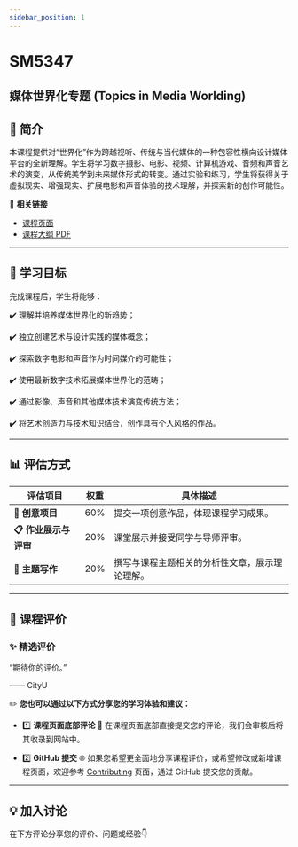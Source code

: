 ```yaml
---
sidebar_position: 1
---
```


# SM5347
## 媒体世界化专题 (Topics in Media Worlding)

## **📘 简介**
本课程提供对“世界化”作为跨越视听、传统与当代媒体的一种包容性横向设计媒体平台的全新理解。学生将学习数字摄影、电影、视频、计算机游戏、音频和声音艺术的演变，从传统美学到未来媒体形式的转变。通过实验和练习，学生将获得关于虚拟现实、增强现实、扩展电影和声音体验的技术理解，并探索新的创作可能性。

🔗 **相关链接**
- [课程页面](https://www.cityu.edu.hk/catalogue/pg/202425/course/SM5347.htm)
- [课程大纲 PDF](https://www.cityu.edu.hk/catalogue/pg/202425/course/SM5347.pdf)

---

## **🎯 学习目标**

完成课程后，学生将能够：

✔️ 理解并培养媒体世界化的新趋势；

✔️ 独立创建艺术与设计实践的媒体概念；

✔️ 探索数字电影和声音作为时间媒介的可能性；

✔️ 使用最新数字技术拓展媒体世界化的范畴；

✔️ 通过影像、声音和其他媒体技术演变传统方法；

✔️ 将艺术创造力与技术知识结合，创作具有个人风格的作品。

---

## **📊 评估方式**

| **评估项目**          | **权重** | **具体描述**                                                                                       |
|----------------------|---------|---------------------------------------------------------------------------------------------------|
| **📂 创意项目**       | 60%      | 提交一项创意作品，体现课程学习成果。                                                                 |
| **📋 作业展示与评审**  | 20%      | 课堂展示并接受同学与导师评审。                                                                       |
| **📂 主题写作**       | 20%      | 撰写与课程主题相关的分析性文章，展示理论理解。                                                        |

---

## **💬 课程评价**

### ✨ **精选评价**
<div className={commentStyles.commentBox}>
    <p className={commentStyles.commentText}>
        “期待你的评价。”
    </p>
    <p className={commentStyles.commentAuthor}>—— CityU</p>
</div>

✏️ **您也可以通过以下方式分享您的学习体验和建议：**

- 1️⃣ **课程页面底部评论**
💬 在课程页面底部直接提交您的评论，我们会审核后将其收录到网站中。

- 2️⃣ **GitHub 提交**
🌐 如果您希望更全面地分享课程评价，或希望修改或新增课程页面，欢迎参考 [Contributing](/contributing) 页面，通过 GitHub 提交您的贡献。

---

## **💡 加入讨论**

在下方评论分享您的评价、问题或经验👇
<Utterances />